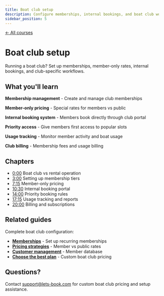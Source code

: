 ```yaml
---
title: Boat club setup
description: Configure memberships, internal bookings, and boat club workflows
sidebar_position: 5
---
```



<div style={{marginBottom: '2rem'}}>
  <a href="/courses" style={{color: '#12c19b', textDecoration: 'none', fontWeight: '600', display: 'inline-flex', alignItems: 'center', gap: '0.5rem', transition: 'opacity 0.2s', background: 'none', padding: 0, border: 'none'}}>
    ← All courses
  </a>
</div>

# Boat club setup

<VideoPlayer videoId="VIDEO_ID_HERE" title="Boat club setup" />

Running a boat club? Set up memberships, member-only rates, internal bookings, and club-specific workflows.

## What you'll learn

**Membership management** - Create and manage club memberships

**Member-only pricing** - Special rates for members vs public

**Internal booking system** - Members book directly through club portal

**Priority access** - Give members first access to popular slots

**Usage tracking** - Monitor member activity and boat usage

**Club billing** - Membership fees and usage billing

## Chapters

- [0:00](https://www.youtube.com/watch?v=VIDEO_ID_HERE&t=0s) Boat club vs rental operation
- [3:00](https://www.youtube.com/watch?v=VIDEO_ID_HERE&t=180s) Setting up membership tiers
- [7:15](https://www.youtube.com/watch?v=VIDEO_ID_HERE&t=435s) Member-only pricing
- [10:30](https://www.youtube.com/watch?v=VIDEO_ID_HERE&t=630s) Internal booking portal
- [14:00](https://www.youtube.com/watch?v=VIDEO_ID_HERE&t=840s) Priority booking rules
- [17:15](https://www.youtube.com/watch?v=VIDEO_ID_HERE&t=1035s) Usage tracking and reports
- [20:00](https://www.youtube.com/watch?v=VIDEO_ID_HERE&t=1200s) Billing and subscriptions

## Related guides

Complete boat club configuration:

- **[Memberships](/guides/boost-revenue/offer-memberships-or-subscriptions)** - Set up recurring memberships
- **[Pricing strategies](/guides/settings/rental-pricing)** - Member vs public rates
- **[Customer management](/guides/customers/add-customer)** - Member database
- **[Choose the best plan](/guides/account/choose-best-plan)** - Custom boat club pricing

## Questions?

Contact [support@lets-book.com](mailto:support@lets-book.com) for custom boat club pricing and setup assistance.
